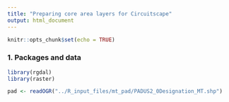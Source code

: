 ```yaml
---
title: "Preparing core area layers for Circuitscape"
output: html_document
---
```


```r
knitr::opts_chunk$set(echo = TRUE)
```


### 1. Packages and data
```r

library(rgdal)
library(raster)

pad <- readOGR("../R_input_files/mt_pad/PADUS2_0Designation_MT.shp")

```

